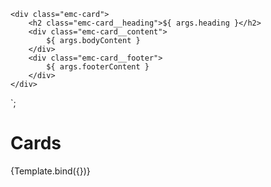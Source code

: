 
<Meta title="Components/Card" component="Card" />

    <div class="emc-card">
        <h2 class="emc-card__heading">${ args.heading }</h2>
        <div class="emc-card__content">
            ${ args.bodyContent }
        </div>
        <div class="emc-card__footer">
            ${ args.footerContent }
        </div>
    </div>
`;

# Cards

<Canvas>
    <Story name="Basic" args={{
        heading: 'Heading - With Enough Content To Test Text Wrapping',
        bodyContent: 'This is the content that will go in the body of the card.  We will want enough content to allow us to test wrapping.',
        footerContent: 'Footer Content'
    }}>
      {Template.bind({})}
    </Story>
</Canvas>
